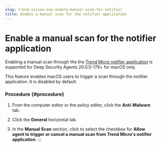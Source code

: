 ```yaml
---
slug: trend-vision-one-enable-manual-scan-for-notifier
title: Enable a manual scan for the notifier application
---
```

# Enable a manual scan for the notifier application

Enabling a manual scan through the the [Trend Micro notifier application](notifier-application.mdx) is supported for Deep Security Agents 20.0.0-179+ for macOS only.

This feature enables macOS users to trigger a scan through the notifier application. It is disabled by default.

### Procedure {#procedure}

1.  From the computer editor or the policy editor, click the **Anti-Malware** tab.

2.  Click the **General** horizontal tab.

3.  In the **Manual Scan** section, click to select the checkbox for **Allow agent to trigger or cancel a manual scan from Trend Micro's notifier application**.
:::

